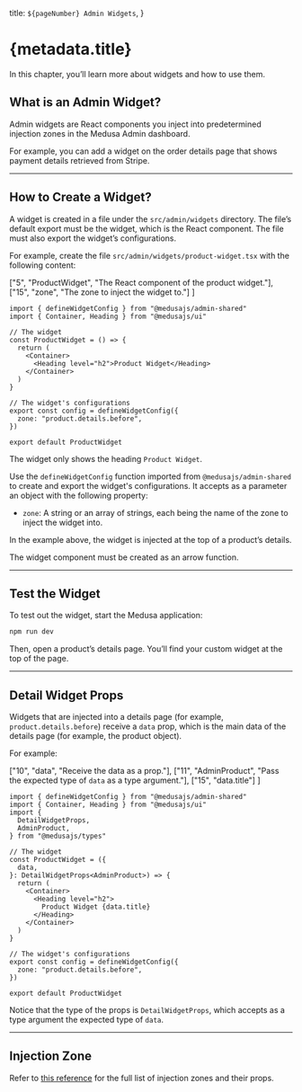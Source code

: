 
  title: `${pageNumber} Admin Widgets`,
}

# {metadata.title}

In this chapter, you’ll learn more about widgets and how to use them.

## What is an Admin Widget?

Admin widgets are React components you inject into predetermined injection zones in the Medusa Admin dashboard.

For example, you can add a widget on the order details page that shows payment details retrieved from Stripe.

---

## How to Create a Widget?

A widget is created in a file under the `src/admin/widgets` directory. The file’s default export must be the widget, which is the React component. The file must also export the widget’s configurations.

For example, create the file `src/admin/widgets/product-widget.tsx` with the following content:

  ["5", "ProductWidget", "The React component of the product widget."], 
  ["15", "zone", "The zone to inject the widget to."]
]

```tsx title="src/admin/widgets/product-widget.tsx" highlights={widgetHighlights}
import { defineWidgetConfig } from "@medusajs/admin-shared"
import { Container, Heading } from "@medusajs/ui"

// The widget
const ProductWidget = () => {
  return (
    <Container>
      <Heading level="h2">Product Widget</Heading>
    </Container>
  )
}

// The widget's configurations
export const config = defineWidgetConfig({
  zone: "product.details.before",
})

export default ProductWidget
```

The widget only shows the heading `Product Widget`.

Use the `defineWidgetConfig` function imported from `@medusajs/admin-shared` to create and export the widget's configurations. It accepts as a parameter an object with the following property:

- `zone`: A string or an array of strings, each being the name of the zone to inject the widget into.

In the example above, the widget is injected at the top of a product’s details.

<Note title="Important" type="warning">

The widget component must be created as an arrow function.

</Note>

---

## Test the Widget

To test out the widget, start the Medusa application:

```bash npm2yarn
npm run dev
```

Then, open a product’s details page. You’ll find your custom widget at the top of the page.

---

## Detail Widget Props

Widgets that are injected into a details page (for example, `product.details.before`) receive a `data` prop, which is the main data of the details page (for example, the product object).

For example:

  ["10", "data", "Receive the data as a prop."],
  ["11", "AdminProduct", "Pass the expected type of `data` as a type argument."],
  ["15", "data.title"]
]

```tsx title="src/admin/widgets/product-widget.tsx" highlights={detailHighlights}
import { defineWidgetConfig } from "@medusajs/admin-shared"
import { Container, Heading } from "@medusajs/ui"
import { 
  DetailWidgetProps, 
  AdminProduct,
} from "@medusajs/types"

// The widget
const ProductWidget = ({ 
  data,
}: DetailWidgetProps<AdminProduct>) => {
  return (
    <Container>
      <Heading level="h2">
        Product Widget {data.title}
      </Heading>
    </Container>
  )
}

// The widget's configurations
export const config = defineWidgetConfig({
  zone: "product.details.before",
})

export default ProductWidget
```

Notice that the type of the props is `DetailWidgetProps`, which accepts as a type argument the expected type of `data`.

---

## Injection Zone

Refer to [this reference](!resources!/admin-widget-injection-zones) for the full list of injection zones and their props.
